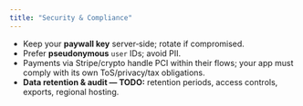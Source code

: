 ```yaml
---
title: "Security & Compliance"
---
```


- Keep your **paywall key** server‑side; rotate if compromised.
- Prefer **pseudonymous** `user` IDs; avoid PII.
- Payments via Stripe/crypto handle PCI within their flows; your app must comply with its own ToS/privacy/tax obligations.
- **Data retention & audit — TODO:** retention periods, access controls, exports, regional hosting.
